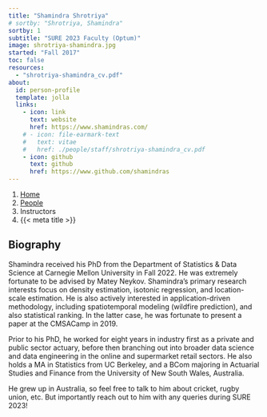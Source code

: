 ```yaml
---
title: "Shamindra Shrotriya"
# sortby: "Shrotriya, Shamindra"
sortby: 1
subtitle: "SURE 2023 Faculty (Optum)"
image: shrotriya-shamindra.jpg
started: "Fall 2017"
toc: false
resources: 
  - "shrotriya-shamindra_cv.pdf"
about:
  id: person-profile
  template: jolla
  links:
    - icon: link
      text: website
      href: https://www.shamindras.com/
    # - icon: file-earmark-text
    #   text: vitae
    #   href: ./people/staff/shrotriya-shamindra_cv.pdf
    - icon: github
      text: github
      href: https://www.github.com/shamindras
---
```


```{=html}
<nav aria-label="breadcrumb">
  <ol class="breadcrumb">
    <li class="breadcrumb-item"><a href="../../index.html">Home</a></li>
    <li class="breadcrumb-item"><a href="../../people.html">People</a></li>
    <li class="breadcrumb-item active">Instructors</li>
    <li class="breadcrumb-item active" aria-current="page">{{< meta title >}}</li>
  </ol>
</nav>
```

:::{#person-profile}
:::

## Biography

Shamindra received his PhD from the Department of Statistics & Data Science
at Carnegie Mellon University in Fall 2022. He was extremely fortunate to be
advised by Matey Neykov. Shamindra's primary research interests focus on density
estimation, isotonic regression, and location-scale estimation. He is also
actively interested in application-driven methodology, including spatiotemporal
modeling (wildfire prediction), and also statistical ranking. In the latter
case, he was fortunate to present a paper at the CMSACamp in 2019.

Prior to his PhD, he worked for eight years in industry first as a private and
public sector actuary, before then branching out into broader data science and
data engineering in the online and supermarket retail sectors. He also holds a
MA in Statistics from UC Berkeley, and a BCom majoring in Actuarial Studies and
Finance from the University of New South Wales, Australia.

He grew up in Australia, so feel free to talk to him about cricket, rugby union,
etc. But importantly reach out to him with any queries during SURE 2023!

